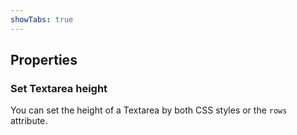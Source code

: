 ```yaml
---
showTabs: true
---
```



## Properties

<PropertiesTable props={TextareaProperties} />

### Set Textarea height

You can set the height of a Textarea by both CSS styles or the `rows` attribute.

